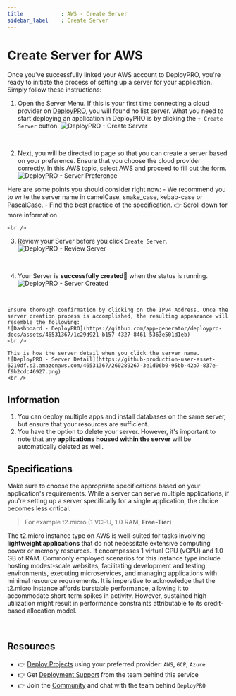 ```yaml
---
title            : AWS - Create Server
sidebar_label    : Create Server
---
```


# Create Server for AWS

Once you've successfully linked your AWS account to DeployPRO, you're ready to initiate the process of setting up a server for your application. Simply follow these instructions:

1. Open the Server Menu. If this is your first time connecting a cloud provider on [DeployPRO](https://deploypro.dev/), you will found no list server. What you need to start deploying an application in DeployPRO is by clicking the `+ Create Server` button.
  ![DeployPRO - Create Server](https://github.com/app-generator/deploypro-docs/assets/46531367/34abb087-e6b6-41c5-8e60-73a1d3e0d895)
  <br />

2. Next, you will be directed to page so that you can create a server based on your preference. Ensure that you choose the cloud provider correctly. In this AWS topic, select AWS and proceed to fill out the form.
  ![DeployPRO - Server Preference](https://github.com/app-generator/deploypro-docs/assets/46531367/49821d58-3c43-4e1e-9411-293b936e9f41)

  Here are some points you should consider right now:
    - We recommend you to write the server name in camelCase, snake_case, kebab-case or PascalCase.
    - Find the best practice of the specification. 👉 Scroll down for more information

    <br />

3. Review your Server before you click `Create Server`.
  ![DeployPRO - Review Server](https://github.com/app-generator/deploypro-docs/assets/46531367/077275b3-9ed8-476a-8efd-21e58b5b40af)
  <br />

4. Your Server is **successfully created🙌** when the status is running.
  ![DeployPRO - Server Created](https://github.com/app-generator/deploypro-docs/assets/46531367/74b807c5-9a46-4c2b-8639-210550998025)
  <br />

    Ensure thorough confirmation by clicking on the IPv4 Address. Once the server creation process is accomplished, the resulting appearance will resemble the following:
    ![Dashboard - DeployPRO](https://github.com/app-generator/deploypro-docs/assets/46531367/1c29d921-b157-4327-8461-5363e501d1eb)
    <br />

    This is how the server detail when you click the server name.
    ![DeployPRO - Server Detail](https://github-production-user-asset-6210df.s3.amazonaws.com/46531367/260289267-3e1d06b0-95bb-42b7-837e-f9b2cdc46927.png)
    <br />

## Information

1. You can deploy multiple apps and install databases on the same server, but ensure that your resources are sufficient.
2. You have the option to delete your server. However, it's important to note that any **applications housed within the server** will be automatically deleted as well.

## Specifications
Make sure to choose the appropriate specifications based on your application's requirements. While a server can serve multiple applications, if you're setting up a server specifically for a single application, the choice becomes less critical.

> For example t2.micro (1 VCPU, 1.0 RAM, **Free-Tier**)

The t2.micro instance type on AWS is well-suited for tasks involving **lightweight applications** that do not necessitate extensive computing power or memory resources. It encompasses 1 virtual CPU (vCPU) and 1.0 GB of RAM. Commonly employed scenarios for this instance type include hosting modest-scale websites, facilitating development and testing environments, executing microservices, and managing applications with minimal resource requirements. It is imperative to acknowledge that the t2.micro instance affords burstable performance, allowing it to accommodate short-term spikes in activity. However, sustained high utilization might result in performance constraints attributable to its credit-based allocation model.

<br />

## Resources

- 👉 [Deploy Projects](https://deploypro.dev/) using your preferred provider: `AWS`, `GCP`, `Azure`
- 👉 Get [Deployment Support](https://deploypro.dev/support/) from the team behind this service
- 👉 Join the [Community](https://discord.gg/qQhjQZhnur) and chat with the team behind `DeployPRO`
